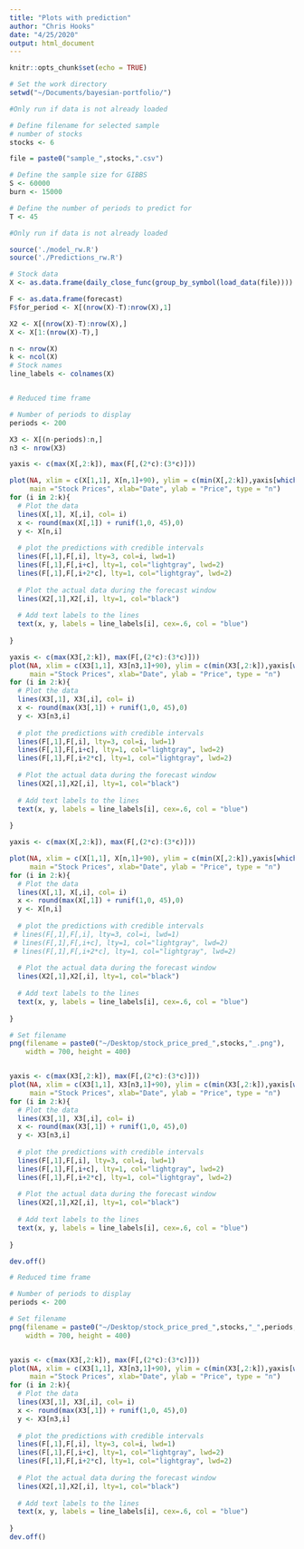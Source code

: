 ```yaml
---
title: "Plots with prediction"
author: "Chris Hooks"
date: "4/25/2020"
output: html_document
---
```


```r
knitr::opts_chunk$set(echo = TRUE)
```

```r
# Set the work directory
setwd("~/Documents/bayesian-portfolio/")
```

```r
#Only run if data is not already loaded                                             BEWARE BEFORE RUNNING

# Define filename for selected sample
# number of stocks
stocks <- 6

file = paste0("sample_",stocks,".csv")

# Define the sample size for GIBBS
S <- 60000
burn <- 15000

# Define the number of periods to predict for
T <- 45
```

```r
#Only run if data is not already loaded                                             BEWARE BEFORE RUNNING

source('./model_rw.R')
source('./Predictions_rw.R')
```

```r
# Stock data
X <- as.data.frame(daily_close_func(group_by_symbol(load_data(file))))

F <- as.data.frame(forecast)
F$for_period <- X[(nrow(X)-T):nrow(X),1]

X2 <- X[(nrow(X)-T):nrow(X),]
X <- X[1:(nrow(X)-T),]

n <- nrow(X)
k <- ncol(X)
# Stock names
line_labels <- colnames(X)


# Reduced time frame

# Number of periods to display
periods <- 200

X3 <- X[(n-periods):n,]
n3 <- nrow(X3)

```



```r
yaxis <- c(max(X[,2:k]), max(F[,(2*c):(3*c)]))

plot(NA, xlim = c(X[1,1], X[n,1]+90), ylim = c(min(X[,2:k]),yaxis[which.max(yaxis)]*1.05),
     main ="Stock Prices", xlab="Date", ylab = "Price", type = "n")
for (i in 2:k){
  # Plot the data
  lines(X[,1], X[,i], col= i)
  x <- round(max(X[,1]) + runif(1,0, 45),0)
  y <- X[n,i]
  
  # plot the predictions with credible intervals
  lines(F[,1],F[,i], lty=3, col=i, lwd=1)
  lines(F[,1],F[,i+c], lty=1, col="lightgray", lwd=2)
  lines(F[,1],F[,i+2*c], lty=1, col="lightgray", lwd=2)
  
  # Plot the actual data during the forecast window
  lines(X2[,1],X2[,i], lty=1, col="black")
  
  # Add text labels to the lines
  text(x, y, labels = line_labels[i], cex=.6, col = "blue")
  
}

```

```r

yaxis <- c(max(X3[,2:k]), max(F[,(2*c):(3*c)]))
plot(NA, xlim = c(X3[1,1], X3[n3,1]+90), ylim = c(min(X3[,2:k]),yaxis[which.max(yaxis)]*1.05),
     main ="Stock Prices", xlab="Date", ylab = "Price", type = "n")
for (i in 2:k){
  # Plot the data
  lines(X3[,1], X3[,i], col= i)
  x <- round(max(X3[,1]) + runif(1,0, 45),0)
  y <- X3[n3,i]
  
  # plot the predictions with credible intervals
  lines(F[,1],F[,i], lty=3, col=i, lwd=1)
  lines(F[,1],F[,i+c], lty=1, col="lightgray", lwd=2)
  lines(F[,1],F[,i+2*c], lty=1, col="lightgray", lwd=2)
  
  # Plot the actual data during the forecast window
  lines(X2[,1],X2[,i], lty=1, col="black")
  
  # Add text labels to the lines
  text(x, y, labels = line_labels[i], cex=.6, col = "blue")
  
}
```

```r
yaxis <- c(max(X[,2:k]), max(F[,(2*c):(3*c)]))

plot(NA, xlim = c(X[1,1], X[n,1]+90), ylim = c(min(X[,2:k]),yaxis[which.max(yaxis)]*1.05),
     main ="Stock Prices", xlab="Date", ylab = "Price", type = "n")
for (i in 2:k){
  # Plot the data
  lines(X[,1], X[,i], col= i)
  x <- round(max(X[,1]) + runif(1,0, 45),0)
  y <- X[n,i]
  
  # plot the predictions with credible intervals
 # lines(F[,1],F[,i], lty=3, col=i, lwd=1)
 # lines(F[,1],F[,i+c], lty=1, col="lightgray", lwd=2)
 # lines(F[,1],F[,i+2*c], lty=1, col="lightgray", lwd=2)
  
  # Plot the actual data during the forecast window
  lines(X2[,1],X2[,i], lty=1, col="black")
  
  # Add text labels to the lines
  text(x, y, labels = line_labels[i], cex=.6, col = "blue")
  
}
```

```r
# Set filename
png(filename = paste0("~/Desktop/stock_price_pred_",stocks,"_.png"),
    width = 700, height = 400)


yaxis <- c(max(X3[,2:k]), max(F[,(2*c):(3*c)]))
plot(NA, xlim = c(X3[1,1], X3[n3,1]+90), ylim = c(min(X3[,2:k]),yaxis[which.max(yaxis)]*1.05),
     main ="Stock Prices", xlab="Date", ylab = "Price", type = "n")
for (i in 2:k){
  # Plot the data
  lines(X3[,1], X3[,i], col= i)
  x <- round(max(X3[,1]) + runif(1,0, 45),0)
  y <- X3[n3,i]
  
  # plot the predictions with credible intervals
  lines(F[,1],F[,i], lty=3, col=i, lwd=1)
  lines(F[,1],F[,i+c], lty=1, col="lightgray", lwd=2)
  lines(F[,1],F[,i+2*c], lty=1, col="lightgray", lwd=2)
  
  # Plot the actual data during the forecast window
  lines(X2[,1],X2[,i], lty=1, col="black")
  
  # Add text labels to the lines
  text(x, y, labels = line_labels[i], cex=.6, col = "blue")
  
}

dev.off()
```

```r
# Reduced time frame

# Number of periods to display
periods <- 200

# Set filename
png(filename = paste0("~/Desktop/stock_price_pred_",stocks,"_",periods,".png"),
    width = 700, height = 400)


yaxis <- c(max(X3[,2:k]), max(F[,(2*c):(3*c)]))
plot(NA, xlim = c(X3[1,1], X3[n3,1]+90), ylim = c(min(X3[,2:k]),yaxis[which.max(yaxis)]*1.05),
     main ="Stock Prices", xlab="Date", ylab = "Price", type = "n")
for (i in 2:k){
  # Plot the data
  lines(X3[,1], X3[,i], col= i)
  x <- round(max(X3[,1]) + runif(1,0, 45),0)
  y <- X3[n3,i]
  
  # plot the predictions with credible intervals
  lines(F[,1],F[,i], lty=3, col=i, lwd=1)
  lines(F[,1],F[,i+c], lty=1, col="lightgray", lwd=2)
  lines(F[,1],F[,i+2*c], lty=1, col="lightgray", lwd=2)
  
  # Plot the actual data during the forecast window
  lines(X2[,1],X2[,i], lty=1, col="black")
  
  # Add text labels to the lines
  text(x, y, labels = line_labels[i], cex=.6, col = "blue")
  
}
dev.off()
```


















